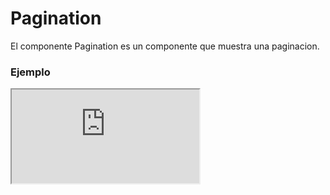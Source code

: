 
# Pagination

El componente Pagination es un componente que muestra una paginacion.

### Ejemplo

<Iframe src="https://fenextjs-component-storybook.vercel.app/iframe.html?args=&id=pagination-pagination--index&viewMode=story" />

### Importacion

Para importar el componente Pagination, se puede hacer desde fenextjs o fenextjs-component

```tsx copy
import { Pagination, PaginationProps } from "fenextjs/cjs/component/Pagination";
```

o

```tsx copy
import { Pagination, PaginationProps } from "fenextjs-component/cjs/Pagination";
```

### Parametros

| Parametro                                  |                Tipo                | Requerido | Default | Descripcion                                                                       |
| ------------------------------------------ | :--------------------------------: | :-------: | :-----: | :-------------------------------------------------------------------------------- |
| \_t                                        |              `string`              |    No     |         | Propiedad de internacionalización.                                                |
| defaultPage                                |              `number`              |    No     |         | Página predeterminada a mostrar al cargar el componente.                          |
| nItems                                     |              `number`              |    Sí     |         | Número total de elementos para paginar.                                           |
| nItemsPage                                 |              `number`              |    No     |         | Número de elementos para mostrar por página.                                      |
| disabled                                   |             `boolean`              |    No     |         | Indica si el componente está deshabilitado.                                       |
| hiddenIfNItemsSmallerThanOrEqualNItemsPage |             `boolean`              |    No     |  false  | Ocultar la paginación si `nItems` es menor o igual que `nItemsPage`.              |
| onChangePage                               |      `(page: number) => void`      |    No     |         | Función de devolución de llamada que se llama cuando cambia la página.            |
| listNpage                                  | `InputSelectBaseProps['options']`  |    No     |         | Lista de opciones para seleccionar el número de páginas.                          |
| onChangeNPage                              | `InputSelectBaseProps['onChange']` |    No     |         | Función de devolución de llamada cuando cambia el número de páginas seleccionado. |
| showItemPage                               |             `boolean`              |    No     |         | Indica si se debe mostrar la paginación de ítems por página.                      |
| showNPage                                  |             `boolean`              |    No     |         | Indica si se debe mostrar la paginación del número de páginas.                    |

### Storybook

Para ver el storybook del componente lo puede hacer con este [link](https://fenextjs-component-storybook.vercel.app/?path=/story/pagination-pagination--index)

### Usos

- Uso básico del componente Pagination

```tsx copy
<Pagination />
```
